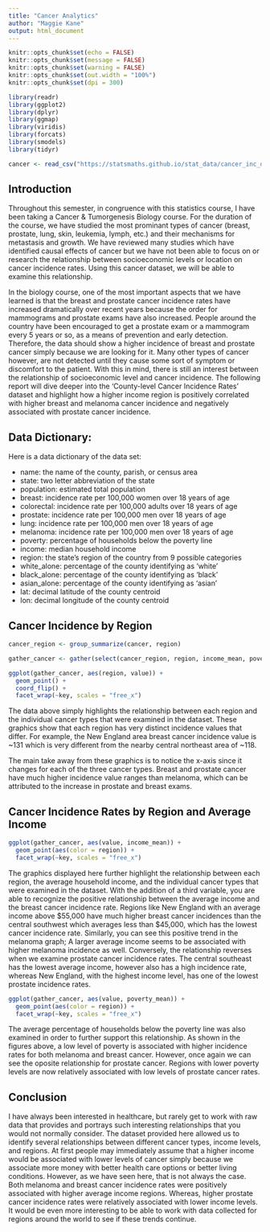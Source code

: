 ```yaml
---
title: "Cancer Analytics"
author: "Maggie Kane"
output: html_document
---
```


```r
knitr::opts_chunk$set(echo = FALSE)
knitr::opts_chunk$set(message = FALSE)
knitr::opts_chunk$set(warning = FALSE)
knitr::opts_chunk$set(out.width = "100%")
knitr::opts_chunk$set(dpi = 300)

library(readr)
library(ggplot2)
library(dplyr)
library(ggmap)
library(viridis)
library(forcats)
library(smodels)
library(tidyr)
```

```r
cancer <- read_csv("https://statsmaths.github.io/stat_data/cancer_inc_data.csv")
```

## Introduction

Throughout this semester, in congruence with this statistics course, I have been taking a Cancer & Tumorgenesis Biology course. For the duration of the course, we have studied the most prominant types of cancer (breast, prostate, lung, skin, leukemia, lymph, etc.) and their mechanisms for metastasis and growth. We have reviewed many studies which have identified causal effects of cancer but we have not been able to focus on or research the relationship between socioeconomic levels or location on cancer incidence rates. Using this cancer dataset, we will be able to examine this relationship.

In the biology course, one of the most important aspects that we have learned is that the breast and prostate cancer incidence rates have increased dramatically over recent years because the order for mammograms and prostate exams have also increased. People around the country have been encouraged to get a prostate exam or a mammogram every 5 years or so, as a means of prevention and early detection. Therefore, the data should show a higher incidence of breast and prostate cancer simply because we are looking for it. Many other types of cancer however, are not detected until they cause some sort of symptom or discomfort to the patient. With this in mind, there is still an interest between the relationship of socioeconomic level and cancer incidence. The following report will dive deeper into the 'County-level Cancer Incidence Rates' dataset and highlight how a higher income region is positively correlated with higher breast and melanoma cancer incidence and negatively associated with prostate cancer incidence.

## Data Dictionary:

Here is a data dictionary of the data set:

  - name: the name of the county, parish, or census area
  - state: two letter abbreviation of the state
  - population: estimated total population
  - breast: incidence rate per 100,000 women over 18 years of age
  - colorectal: incidence rate per 100,000 adults over 18 years of age
  - prostate: incidence rate per 100,000 men over 18 years of age
  - lung: incidence rate per 100,000 men over 18 years of age
  - melanoma: incidence rate per 100,000 men over 18 years of age
  - poverty: percentage of households below the poverty line
  - income: median household income
  - region: the state’s region of the country from 9 possible categories
  - white_alone: percentage of the county identifying as ‘white’
  - black_alone: percentage of the county identifying as ‘black’
  - asian_alone: percentage of the county identifying as ‘asian’
  - lat: decimal latitude of the county centroid
  - lon: decimal longitude of the county centroid

## Cancer Incidence by Region

```r
cancer_region <- group_summarize(cancer, region)
```

```r
gather_cancer <- gather(select(cancer_region, region, income_mean, poverty_mean, breast_mean, prostate_mean, melanoma_mean), "key", "value", -region, -income_mean, -poverty_mean)
```

```r
ggplot(gather_cancer, aes(region, value)) +
  geom_point() +
  coord_flip() +
  facet_wrap(~key, scales = "free_x")
```

The data above simply highlights the relationship between each region and the individual cancer types that were examined in the dataset. These graphics show that each region has very distinct incidence values that differ. For example, the New England area breast cancer incidence value is ~131 which is very different from the nearby central northeast area of ~118. 

The main take away from these graphics is to notice the x-axis since it changes for each of the three cancer types. Breast and prostate cancer have much higher incidence value ranges than melanoma, which can be attributed to the increase in prostate and breast exams. 

## Cancer Incidence Rates by Region and Average Income

```r
ggplot(gather_cancer, aes(value, income_mean)) +
  geom_point(aes(color = region)) +
  facet_wrap(~key, scales = "free_x")
```

The graphics displayed here further highlight the relationship between each region, the average household income, and the individual cancer types that were examined in the dataset. With the addition of a third variable, you are able to recognize the positive relationship between the average income and the breast cancer incidence rate. Regions like New England with an average income above $55,000 have much higher breast cancer incidences than the central southwest which averages less than $45,000, which has the lowest cancer incidence rate. Similarly, you can see this positive trend in the melanoma graph; A larger average income seems to be associated with higher melanoma incidence as well. Conversely, the relationship reverses when we examine prostate cancer incidence rates. The central southeast has the lowest average income, however also has a high incidence rate, whereas New England, with the highest income level, has one of the lowest prostate incidence rates.

```r
ggplot(gather_cancer, aes(value, poverty_mean)) +
  geom_point(aes(color = region)) +
  facet_wrap(~key, scales = "free_x")
```

The average percentage of households below the poverty line was also examined in order to further support this relationship. As shown in the figures above, a low level of poverty is associated with higher incidence rates for both melanoma and breast cancer. However, once again we can see the oposite relationship for prostate cancer. Regions with lower poverty levels are now relatively associated with low levels of prostate cancer rates.

## Conclusion

I have always been interested in healthcare, but rarely get to work with raw data that provides and portrays such interesting relationships that you would not normally consider. The dataset provided here allowed us to identify several relationships between different cancer types, income levels, and regions. At first people may immediately assume that a higher income would be associated with lower levels of cancer simply because we associate more money with better health care options or better living conditions. However, as we have seen here, that is not always the case. Both melanoma and breast cancer incidence rates were positively associated with higher average income regions. Whereas, higher prostate cancer incidence rates were relatively associated with lower income levels. It would be even more interesting to be able to work with data collected for regions around the world to see if these trends continue.
  
  
  
  
  
  
  
  
  
  

  